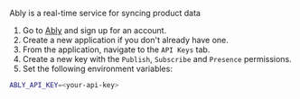 Ably is a real-time service for syncing product data

1. Go to [Ably](https://www.ably.com/) and sign up for an account.
2. Create a new application if you don't already have one.
3. From the application, navigate to the `API Keys` tab.
4. Create a new key with the `Publish`, `Subscribe` and `Presence` permissions.
5. Set the following environment variables:

```bash
ABLY_API_KEY=<your-api-key>
```
